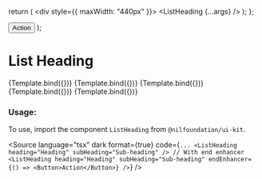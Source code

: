 
<Meta title="Data display/List/List Heading" component={ListHeading} />

  return (
    <div style={{ maxWidth: "440px" }}>
      <ListHeading {...args} />
    </div>
  );
};

  <Button kind={BUTTON_KIND.secondary} size={BUTTON_SIZE.compact}>
    Action
  </Button>
);


# List Heading

<Canvas isColumn>
  <Story name="Base" args={{ heading: "Heading" }}>
    {Template.bind({})}
  </Story>
  <Story name="With End Enhancer" args={{ heading: "Heading", endEnhancer }}>
    {Template.bind({})}
  </Story>
  <Story name="With Sub Heading" args={{ heading: "Heading", subHeading: "Sub-heading" }}>
    {Template.bind({})}
  </Story>
  <Story name="With Sub Heading And End Enhancer" args={{ heading: "Heading", subHeading: "Sub-heading", endEnhancer }}>
    {Template.bind({})}
  </Story>
  <Story
    name="With Sub Heading And Label End Enhancer"
    args={{ heading: "Heading", subHeading: "Sub-heading", endEnhancer: labelEndEnhancer }}
  >
    {Template.bind({})}
  </Story>
</Canvas>

<ArgsTable of={ListHeading} />

### Usage:

To use, import the component `ListHeading` from `@nilfoundation/ui-kit`.

<Source
  language="tsx"
  dark
  format={true}
  code={`
        ...
        <ListHeading heading="Heading" subHeading="Sub-heading" />
        // With end enhancer
        <ListHeading heading="Heading" subHeading="Sub-heading" endEnhancer={() => <Button>Action</Button>} />
  `}
/>
